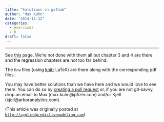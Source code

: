 ```yaml
---
title: "Solutions on github"
author: "Max Kuhn"
date: "2014-11-12"
categories:
  - exercises
  - R
draft: false
--- 
```


<hr>

See [this](https://github.com/topepo/APM_Exercises) page. We're not done with them all but chapter 3 and 4 are there and the regression chapters are not too far behind.

The `Rnw` files (using [knitr](http://yihui.name/knitr/) LaTeX) are there along with the corresponding pdf files. 

You may have better solutions than we have here and we would love to see them. You can do so by [creating a pull request](https://help.github.com/articles/using-pull-requests/) or, if you are not git-savvy, drop an email to Max (max.kuhn@pfizer.com) and/or Kjell (kjell@arboranalytics.com).

(This article was originally posted at [`http://appliedpredictivemodeling.com`](https://appliedpredictivemodeling.com/blog/2014/11/12/solutions-on-github))